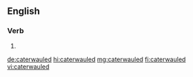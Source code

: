 ==English==

===Verb===
{{head|en|verb form}}

# {{en-past of|caterwaul}}

[[de:caterwauled]]
[[hi:caterwauled]]
[[mg:caterwauled]]
[[fi:caterwauled]]
[[vi:caterwauled]]